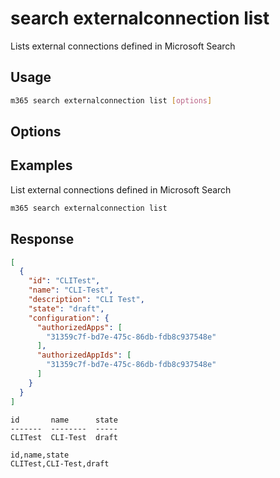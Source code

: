 
# search externalconnection list

Lists external connections defined in Microsoft Search

## Usage

```sh
m365 search externalconnection list [options]
```

## Options

<Global />

## Examples

List external connections defined in Microsoft Search

```sh
m365 search externalconnection list
```

## Response

<Tabs>
  <TabItem value="JSON">

  ```json
  [
    {
      "id": "CLITest",
      "name": "CLI-Test",
      "description": "CLI Test",
      "state": "draft",
      "configuration": {
        "authorizedApps": [
          "31359c7f-bd7e-475c-86db-fdb8c937548e"
        ],
        "authorizedAppIds": [
          "31359c7f-bd7e-475c-86db-fdb8c937548e"
        ]
      }
    }
  ]
  ```

  </TabItem>
  <TabItem value="Text">

  ```text
  id       name      state
  -------  --------  -----
  CLITest  CLI-Test  draft
  ```

  </TabItem>
  <TabItem value="CSV">

  ```csv
  id,name,state
  CLITest,CLI-Test,draft
  ```

  </TabItem>
</Tabs>

